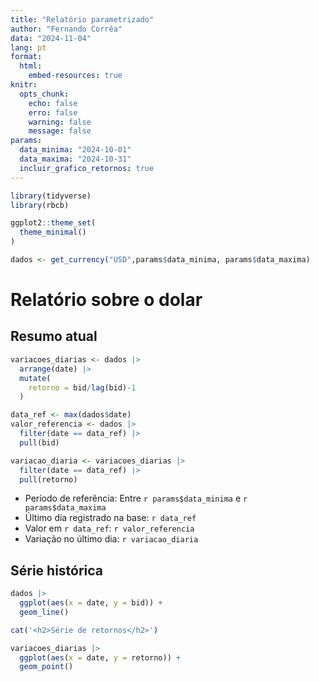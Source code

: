```yaml
---
title: "Relatório parametrizado"
author: "Fernando Corrêa"
data: "2024-11-04"
lang: pt
format:
  html:
    embed-resources: true
knitr:
  opts_chunk:
    echo: false
    erro: false
    warning: false
    message: false
params:
  data_minima: "2024-10-01"
  data_maxima: "2024-10-31"
  incluir_grafico_retornos: true
---
```



```r
library(tidyverse)
library(rbcb)

ggplot2::theme_set(
  theme_minimal()
)

```

```r
dados <- get_currency("USD",params$data_minima, params$data_maxima)
```

# Relatório sobre o dolar

## Resumo atual

```r
variacoes_diarias <- dados |> 
  arrange(date) |> 
  mutate(
    retorno = bid/lag(bid)-1
  )

data_ref <- max(dados$date)
valor_referencia <- dados |> 
  filter(date == data_ref) |>
  pull(bid)

variacao_diaria <- variacoes_diarias |>
  filter(date == data_ref) |> 
  pull(retorno)
```


- Período de referência: Entre `r params$data_minima` e `r params$data_maxima`
- Último dia registrado na base: `r data_ref`
- Valor em `r data_ref`: `r valor_referencia`
- Variação no último dia: `r variacao_diaria`

## Série histórica

```r
dados |> 
  ggplot(aes(x = date, y = bid)) + 
  geom_line() 
```

```r
cat('<h2>Série de retornos</h2>')
```


```r
variacoes_diarias |> 
  ggplot(aes(x = date, y = retorno)) + 
  geom_point()
```

